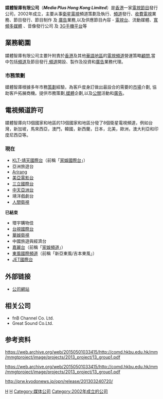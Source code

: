 {{Infobox company
|company_name     = 媒體智庫有限公司
|company_logo     = 
|caption          =
|company_type     = [[電視頻道|電視頻道]]策劃
|genre            = 
|fate             = 
|predecessor      = 
|successor        = 
|foundation       = [[2002年|2002年]]
|founder          = 
|defunct          = 
|location_city    = 
|location_country = 
|location         = [[香港|香港]][[灣仔|灣仔]]
|locations        = 
|area_served      = [[亚洲|亞洲]]
|chairman0        = 邱仲凌
|CEO              = 
|industry         = [[電視節目|電視節目]]及[[廣告|廣告]]業務
|products         = 
|services         = [[電視節目|電視節目]]發行
|revenue          = 
|operating_income = 
|net_income       = 
|aum              = 
|assets           = 
|equity           = 
|owner            = [[邱仲凌|邱仲凌]]
|num_employees    = 
|parent           = 
|divisions        = 
|subsid           = 
|homepage         = [http://www.hkmp.tv]
|footnotes        = 
|intl             = 
}}

'''媒體智庫有限公司'''（'''''Media Plus Hong Kong Limited'''''）是[[香港|香港]]一家[[電視節目|電視節目]]發行公司，2002年成立，主要从事[[衛星電視|衛星電視]]頻道策劃及執行、[[頻道|頻道]]發行、[[收費電視|收費電視]]業務、節目發行、節目制作 及 [[廣告|廣告]]業務,以及供應節目內容 - [[電視台|電視台]]、流動媒體、[[寬頻|寬頻]][[多媒體|多媒體]] 、音像發行公司 及 [[3G|3G]][[手機|手機]][[系統平台|平台]]等

== 業務範圍 ==

媒體智庫有限公司主要䦹附責於[[香港|香港]]及其他[[華語地區|華語地區]]的[[電視頻道|電視頻道]]營運策略[[顧問|顧問]],當中包括[[頻道|頻道]]及節目發行,[[頻道|頻道]]開設、製作及投資和[[廣告|廣告]]業務代理。

=== 市務策劃 ===

媒體智庫根據多年市務[[策劃|策劃]]經驗，為客戶度身訂做出最設合的需要的[[市場|市場]]介劃, 協助客戶拓展商機。提供市務策劃,[[傳播媒體|媒體]]企劃,以及[[公關|公關]]活動和[[廣告|廣告]]。

== 電視頻道許可 ==
媒體智庫向13個國家和地區的13個國家和地區分發了8個衛星電視頻道，例如台灣，新加坡，馬來西亞，澳門，韓國，新西蘭，日本，北美，歐洲，澳大利亞和印度尼西亞等。

=== 現在 ===

* [[KLT-靖天國際台|KLT-靖天國際台]]（前稱「[[家娛國際台|家娛國際台]]」）
* 亞洲旅遊台
* [[阿里郎电视台|Arirang]]
* [[美亞電影台|美亞電影台]]
* [[三立國際台|三立國際台]]
* [[中天亞洲台|中天亞洲台]]
* 靖洋戲劇台
* [[人間衛視|人間衛視]]

'''已結束'''
* 環宇購物佳
* [[台視國際台|台視國際台]]
* [[华娱卫视|華娛衛視]]
* 中國旅遊與經濟台
* [[嘉麗台|嘉麗台]]（前稱「[[家娛頻道|家娛頻道]]」）
* [[東風國際頻道|東風國際頻道]]（前稱「新亞東風/吉本東風」）
* [[JET綜合台|JET國際台]]

== 外部链接 ==
*[http://www.hkmp.tv 公司網站] {{Wayback|url=http://www.hkmp.tv/ |date=20200218145433 }}

== 相关公司 ==
* fnB Channel Co. Ltd.
* Great Sound Co.Ltd.

== 参考资料 ==
{{Reflist}}

https://web.archive.org/web/20150501033415/http://comd.hkbu.edu.hk/mm/mmgtproject/image/projects/2013_project/13_group1.pdf

https://web.archive.org/web/20150501033415/http://comd.hkbu.edu.hk/mm/mmgtproject/image/projects/2013_project/13_group1.pdf

http://prw.kyodonews.jp/opn/release/201303240720/ {{Wayback|url=http://prw.kyodonews.jp/opn/release/201303240720/ |date=20170418195234 }}

[[Category:香港公司|H]]
[[Category:廣告公司|H]]
[[Category:媒体公司|Category:媒体公司]]
[[Category:2002年成立的公司|Category:2002年成立的公司]]